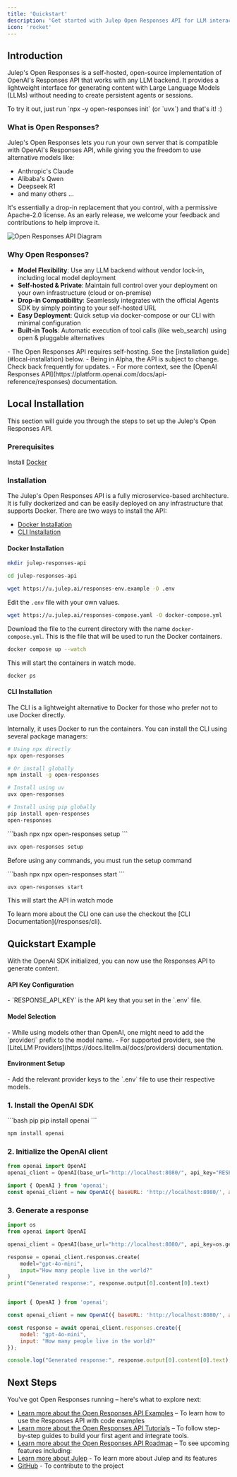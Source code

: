 ```yaml
---
title: 'Quickstart'
description: 'Get started with Julep Open Responses API for LLM interactions'
icon: 'rocket'
---
```


## Introduction

Julep's Open Responses is a self-hosted, open-source implementation of OpenAI's Responses API that works with any LLM backend. It provides a lightweight interface for generating content with Large Language Models (LLMs) without needing to create persistent agents or sessions.

<Info>
To try it out, just run `npx -y open-responses init` (or `uvx`) and that's it! :)
</Info>

### What is Open Responses?

Julep's Open Responses lets you run your own server that is compatible with OpenAI's Responses API, while giving you the freedom to use alternative models like:
- Anthropic's Claude
- Alibaba's Qwen
- Deepseek R1
- and many others ...

It's essentially a drop-in replacement that you control, with a permissive Apache-2.0 license. As an early release, we welcome your feedback and contributions to help improve it.

<Frame caption="Open Responses API Overview"> 
  <img
    src="/images/open-responses.jpg"
    alt="Open Responses API Diagram"
  />
</Frame>

### Why Open Responses?

- **Model Flexibility**: Use any LLM backend without vendor lock-in, including local model deployment
- **Self-hosted & Private**: Maintain full control over your deployment on your own infrastructure (cloud or on-premise)
- **Drop-in Compatibility**: Seamlessly integrates with the official Agents SDK by simply pointing to your self-hosted URL
- **Easy Deployment**: Quick setup via docker-compose or our CLI with minimal configuration
- **Built-in Tools**: Automatic execution of tool calls (like web_search) using open & pluggable alternatives

<Warning>
- The Open Responses API requires self-hosting. See the [installation guide](#local-installation) below.
- Being in Alpha, the API is subject to change. Check back frequently for updates.
- For more context, see the [OpenAI Responses API](https://platform.openai.com/docs/api-reference/responses) documentation.
</Warning>

## Local Installation

This section will guide you through the steps to set up the Julep's Open Responses API.

### Prerequisites

Install [Docker](https://docs.docker.com/get-docker/)

### Installation

The Julep's Open Responses API is a fully microservice-based architecture. It is fully dockerized and can be easily deployed on any infrastructure that supports Docker. There are two ways to install the API:

- [Docker Installation](#docker-installation)
- [CLI Installation](#cli-installation)

#### Docker Installation

<Steps>

<Step title="Create a directory for the project">

```bash
mkdir julep-responses-api
```

</Step>

<Step title="Navigate to the project directory">

```bash
cd julep-responses-api
```

</Step>

<Step title="Download and edit the environment variables">

```bash
wget https://u.julep.ai/responses-env.example -O .env
```

Edit the `.env` file with your own values.

</Step>

<Step title="Download the Docker Compose file">

```bash
wget https://u.julep.ai/responses-compose.yaml -O docker-compose.yml
```
Download the file to the current directory with the name `docker-compose.yml`. This is the file that will be used to run the Docker containers.

</Step>

<Step title="Run the Docker containers">

```bash
docker compose up --watch
```

This will start the containers in watch mode.

</Step>

<Step title="Verify that the containers are running">

```bash
docker ps
```

</Step>

</Steps>

#### CLI Installation

The CLI is a lightweight alternative to Docker for those who prefer not to use Docker directly. 

<Info>
Internally, it uses Docker to run the containers.
</Info>

<Steps>

<Step title="Install the CLI">
You can install the CLI using several package managers:

<CodeGroup>

```bash npx
# Using npx directly
npx open-responses

# Or install globally
npm install -g open-responses
```

```bash uv
# Install using uv
uvx open-responses

# Install using pip globally
pip install open-responses
open-responses
```

</CodeGroup>

</Step>

<Step title="Setup the Environment Variables">

<CodeGroup>
```bash npx
npx open-responses setup
```

```bash uv
uvx open-responses setup
```
</CodeGroup>

Before using any commands, you must run the setup command

</Step>

<Step title="Run the CLI">

<CodeGroup>
```bash npx
npx open-responses start
```

```bash uv
uvx open-responses start
```
</CodeGroup>

This will start the API in watch mode

</Step>

</Steps>

<Info>
To learn more about the CLI one can use the checkout the [CLI Documentation](/responses/cli).
</Info>

## Quickstart Example

With the OpenAI SDK initialized, you can now use the Responses API to generate content.

<Note>
  <h4>API Key Configuration</h4>
  - `RESPONSE_API_KEY` is the API key that you set in the `.env` file.
  
  <h4>Model Selection</h4>
  - While using models other than OpenAI, one might need to add the `provider/` prefix to the model name.
  - For supported providers, see the [LiteLLM Providers](https://docs.litellm.ai/docs/providers) documentation.
  
  <h4>Environment Setup</h4>
  - Add the relevant provider keys to the `.env` file to use their respective models.
</Note>

### 1. Install the OpenAI SDK

<CodeGroup>
```bash pip
pip install openai
```

```bash npm
npm install openai
```
</CodeGroup>

### 2. Initialize the OpenAI client

<CodeGroup>

```python Python
from openai import OpenAI
openai_client = OpenAI(base_url="http://localhost:8080/", api_key="RESPONSE_API_KEY")
```

```javascript Node.js
import { OpenAI } from 'openai';
const openai_client = new OpenAI({ baseURL: 'http://localhost:8080/', apiKey: 'RESPONSE_API_KEY' });
```

</CodeGroup>

### 3. Generate a response

<CodeGroup>

```python Python
import os
from openai import OpenAI

openai_client = OpenAI(base_url="http://localhost:8080/", api_key=os.getenv("RESPONSE_API_KEY"))

response = openai_client.responses.create(
    model="gpt-4o-mini",
    input="How many people live in the world?"
)
print("Generated response:", response.output[0].content[0].text)
```

```javascript Node.js

import { OpenAI } from 'openai';

const openai_client = new OpenAI({ baseURL: 'http://localhost:8080/', apiKey: "RESPONSE_API_KEY" });

const response = await openai_client.responses.create({
    model: "gpt-4o-mini",
    input: "How many people live in the world?"
});

console.log("Generated response:", response.output[0].content[0].text);
```

</CodeGroup>


## Next Steps

You've got Open Responses running – here's what to explore next:

- [Learn more about the Open Responses API Examples](/responses/examples) – To learn how to use the Responses API with code examples
- [Learn more about the Open Responses API Tutorials](/responses/tutorials) – To follow step-by-step guides to build your first agent and integrate tools.
- [Learn more about the Open Responses API Roadmap](/responses/roadmap) – To see upcoming features including:
- [Learn more about Julep](/docs/introduction/julep) - To learn more about Julep and its features
- [GitHub](https://github.com/julep-ai/julep) - To contribute to the project